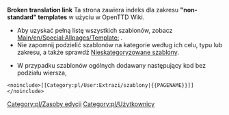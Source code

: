 '''Broken translation link'''
Ta strona zawiera indeks dla  zakresu '''"non-standard" templates''' w użyciu w OpenTTD Wiki.

* Aby uzyskać pełną listę wszystkich szablonów, zobacz <!--[[Main/en/Special:Allpages/Template]]--><!--[[Main/en/Special:Allpages/Template:User:Extrazi]]-->[[Main/en/Special:Allpages/Template:]] . 
* Nie zapomnij podzielić szablonów na kategorie według ich celu, typu lub zakresu, a także sprawdź [[Main/en/Special:Uncategorizedtemplates|Nieskategoryzowane szablony]].


* W przypadku szablonów ogólnych dodawany następujący kod bez podziału wiersza, 
<pre>
<noinclude>[[Category:pl/User:Extrazi/szablony|{{PAGENAME}}]]</noinclude>
</pre>


<!--[[Category:en/Editing Resources]]-->[[Category:pl/Zasoby edycji]][[Category:pl/Użytkownicy]]